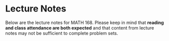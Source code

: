# Lecture Notes

Below are the lecture notes for MATH 168. Please keep in mind that **reading and class attendance are both expected** and that content from lecture notes may not be sufficient to complete problem sets. 

